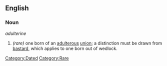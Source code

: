 ==English==

===Noun===
''adulterine''

# ''(rare)'' one born of an [[adultery|adulterous]] [[union]]; a distinction must be drawn from [[bastard]], which applies to one born out of wedlock.

[[Category:Dated]]
[[Category:Rare]]